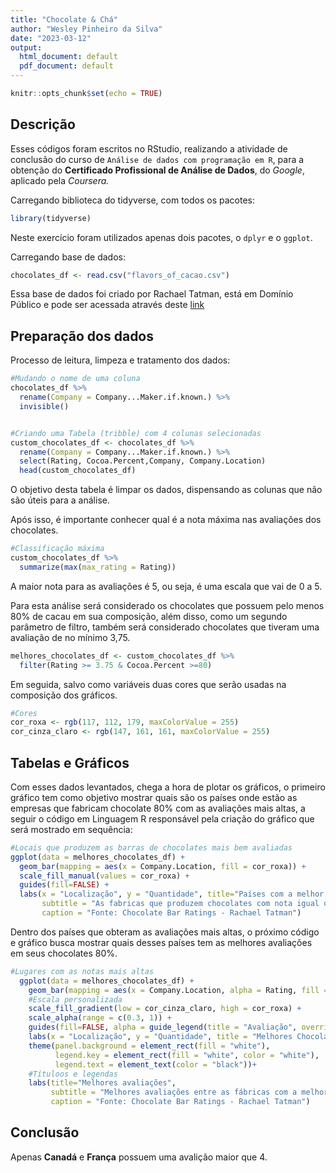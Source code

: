 ```yaml
---
title: "Chocolate & Chá"
author: "Wesley Pinheiro da Silva"
date: "2023-03-12"
output:
  html_document: default
  pdf_document: default
---
```


```r
knitr::opts_chunk$set(echo = TRUE)
```

## Descrição

Esses códigos foram escritos no RStudio, realizando a atividade de conclusão do curso de `Análise de dados com programação em R`, para a obtenção do **Certificado Profissional de Análise de Dados**, do *Google*, aplicado pela *Coursera.*

Carregando biblioteca do tidyverse, com todos os pacotes:
```r
library(tidyverse)
```
Neste exercício foram utilizados apenas dois pacotes, o `dplyr` e o `ggplot`.

Carregando base de dados:
```r
chocolates_df <- read.csv("flavors_of_cacao.csv")
```
Essa base de dados foi criado por Rachael Tatman, está em Domínio Público e pode ser acessada através deste [link](https://www.kaggle.com/datasets/rtatman/chocolate-bar-ratings)

## Preparação dos dados

Processo de leitura, limpeza e tratamento dos dados:

```r
#Mudando o nome de uma coluna
chocolates_df %>% 
  rename(Company = Company...Maker.if.known.) %>% 
  invisible()


#Criando uma Tabela (tribble) com 4 colunas selecionadas
custom_chocolates_df <- chocolates_df %>%
  rename(Company = Company...Maker.if.known.) %>%
  select(Rating, Cocoa.Percent,Company, Company.Location)
  head(custom_chocolates_df)
```
O objetivo desta tabela é limpar os dados, dispensando as colunas que não são úteis para a análise.

Após isso, é importante conhecer qual é a nota máxima nas avaliações dos chocolates.
```r
#Classificação máxima 
custom_chocolates_df %>% 
  summarize(max(max_rating = Rating))
```
A maior nota para as avaliações é 5, ou seja, é uma escala que vai de 0 a 5.

Para esta análise será considerado os chocolates que possuem pelo menos 80% de cacau em sua composição, além disso, como um segundo parâmetro de filtro, também será considerado chocolates que tiveram uma avaliação de no mínimo 3,75.
```r
melhores_chocolates_df <- custom_chocolates_df %>%
  filter(Rating >= 3.75 & Cocoa.Percent >=80)
```

Em seguida, salvo como variáveis duas cores que serão usadas na composição dos gráficos.
```r
#Cores
cor_roxa <- rgb(117, 112, 179, maxColorValue = 255)
cor_cinza_claro <- rgb(147, 161, 161, maxColorValue = 255)
```

## Tabelas e Gráficos

Com esses dados levantados, chega a hora de plotar os gráficos, o primeiro gráfico tem como objetivo mostrar quais são os países onde estão as empresas que fabricam chocolate 80% com as avaliações mais altas, a seguir o código em Linguagem R responsável pela criação do gráfico que será mostrado em sequência: 
```r
#Locais que produzem as barras de chocolates mais bem avaliadas
ggplot(data = melhores_chocolates_df) +
  geom_bar(mapping = aes(x = Company.Location, fill = cor_roxa)) +
  scale_fill_manual(values = cor_roxa) +
  guides(fill=FALSE) +
  labs(x = "Localização", y = "Quantidade", title="Países com a melhor produção",
       subtitle = "As fabricas que produzem chocolates com nota igual ou superior a 3.75/5.0 e com pelo menos 80% de cacau" , 
       caption = "Fonte: Chocolate Bar Ratings - Rachael Tatman")
```

Dentro dos países que obteram as avaliações mais altas, o próximo código e gráfico busca mostrar quais desses países tem as melhores avaliações em seus chocolates 80%.
```r
#Lugares com as notas mais altas
  ggplot(data = melhores_chocolates_df) +
    geom_bar(mapping = aes(x = Company.Location, alpha = Rating, fill = Rating)) +
    #Escala personalizada
    scale_fill_gradient(low = cor_cinza_claro, high = cor_roxa) +
    scale_alpha(range = c(0.3, 1)) +
    guides(fill=FALSE, alpha = guide_legend(title = "Avaliação", override.aes = list(fill = cor_roxa, color = "white"))) +
    labs(x = "Localização", y = "Quantidade", title = "Melhores Chocolates", fill = "", alpha = "Avaliação") +
    theme(panel.background = element_rect(fill = "white"),
          legend.key = element_rect(fill = "white", color = "white"),
          legend.text = element_text(color = "black"))+
    #Títuloos e legendas
    labs(title="Melhores avaliações",
         subtitle = "Melhores avaliações entre as fábricas com a melhor produção" , 
         caption = "Fonte: Chocolate Bar Ratings - Rachael Tatman")
```

## Conclusão

Apenas **Canadá** e **França** possuem uma avalição maior que 4.